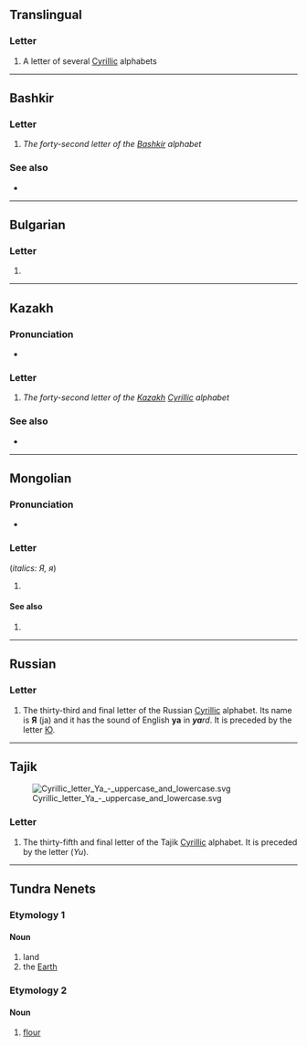 {{also|я|я̆|Appendix:Variations of "r"}}
{{character info}}
==Translingual==
{{wikipedia|Ya (Cyrillic)}}

===Letter===
{{mul-letter|upper=Я|lower=я|sc=Cyrl}}

# A letter of several [[Cyrillic]] alphabets

----

==Bashkir==

===Letter===
{{head|ba|letter|upper case||lower case|я}}

# ''The forty-second letter of the [[Bashkir]] alphabet''

===See also===
* {{list:Cyrillic script letters/ba}}

----

==Bulgarian==

===Letter===
{{head|bg|letter|upper case||lower case|я}}

# {{Cyrl-def|bg|letter|30|я}}

----

==Kazakh==

===Pronunciation===
* {{qualifier|phoneme}} {{IPA|kk|/jɑ/}}

===Letter===
{{head|kk|letter|sc=Cyrl|upper case||lower case|я}}

# ''The forty-second letter of the [[Kazakh]] [[Cyrillic]] alphabet''

===See also===
* {{list:Cyrillic script letters/kk}}

----

==Mongolian==

===Pronunciation===
* {{IPA|mn|/ja/}}

===Letter===
{{head|mn|letter|upper case||lower case|я}} (''italics: Я, я'')

# {{Cyrl-def|mn|letter|35|я}}

====See also====
# {{list:Cyrillic script letters/mn}}

----

==Russian==

===Letter===
{{head|ru|letter|upper case||lower case|я}}

# The thirty-third and final letter of the Russian [[Cyrillic]] alphabet. Its name is '''Я''' (ja) and it has the sound of English '''ya''' in '''''ya'''rd''. It is preceded by the letter [[Ю]].

----

==Tajik==
[[Image:Cyrillic_letter_Ya_-_uppercase_and_lowercase.svg|thumb|right]]

===Letter===
{{head|tg|letter|upper case||lower case|я}}

# The thirty-fifth and final letter of the Tajik [[Cyrillic]] alphabet. It is preceded by the letter {{l|tg|Ю}} (''Yu'').

----

==Tundra Nenets==

===Etymology 1===

====Noun====
{{head|yrk|noun|tr=ja}}

# land
# the [[Earth]]

{{C|yrk|Earth}}

===Etymology 2===

====Noun====
{{head|yrk|noun|tr=ja}}

# [[flour]]